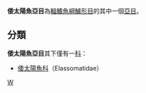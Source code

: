 {{Automatic taxobox
| taxon = Elassomatoidei
| authority = 
| subdivision_ranks = [[科|科]]
| subdivision = * 見內文
}}
'''倭太陽魚亞目'''為[[輻鰭魚綱|輻鰭魚綱]][[鱸形目|鱸形目]]的其中一個[[亞目|亞目]]。

==分類==
'''倭太陽魚亞目'''其下僅有一[[科|科]]：
*[[倭太陽魚科|倭太陽魚科]]（Elassomatidae）

{{taxonbar}}
[[Category:鱸形目|W]]
